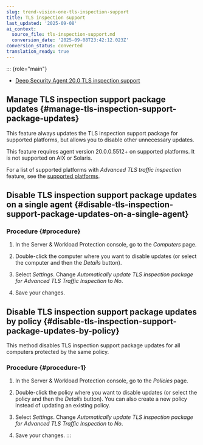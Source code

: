 ```yaml
---
slug: trend-vision-one-tls-inspection-support
title: TLS inspection support
last_updated: '2025-09-08'
ai_context:
  source_file: tls-inspection-support.md
  conversion_date: '2025-09-08T23:42:12.023Z'
conversion_status: converted
translation_ready: true
---
```


::: {role="main"}
- [Deep Security Agent 20.0 TLS inspection support](http://files.trendmicro.com/documentation/guides/deep_security/TLS_Support/20.0/TLS_Support_Guide.mdx)

## Manage TLS inspection support package updates {#manage-tls-inspection-support-package-updates}

This feature always updates the TLS inspection support package for supported platforms, but allows you to disable other unnecessary updates.

This feature requires agent version 20.0.0.5512+ on supported platforms. It is not supported on AIX or Solaris.

For a list of supported platforms with *Advanced TLS traffic inspection* feature, see the [supported platforms](https://docs.trendmicro.com/en-us/documentation/article/trend-micro-cloud-one-workload-security-supported-features-by-platform).

## Disable TLS inspection support package updates on a single agent {#disable-tls-inspection-support-package-updates-on-a-single-agent}

### Procedure {#procedure}

1.  In the Server & Workload Protection console, go to the *Computers* page.

2.  Double-click the computer where you want to disable updates (or select the computer and then the *Details* button).

3.  Select *Settings*. Change *Automatically update TLS inspection package for Advanced TLS Traffic Inspection* to *No*.

4.  Save your changes.

## Disable TLS inspection support package updates by policy {#disable-tls-inspection-support-package-updates-by-policy}

This method disables TLS inspection support package updates for all computers protected by the same policy.

### Procedure {#procedure-1}

1.  In the Server & Workload Protection console, go to the *Policies* page.

2.  Double-click the policy where you want to disable updates (or select the policy and then the *Details* button). You can also create a new policy instead of updating an existing policy.

3.  Select *Settings*. Change *Automatically update TLS inspection package for Advanced TLS Traffic Inspection* to *No*.

4.  Save your changes.
:::
